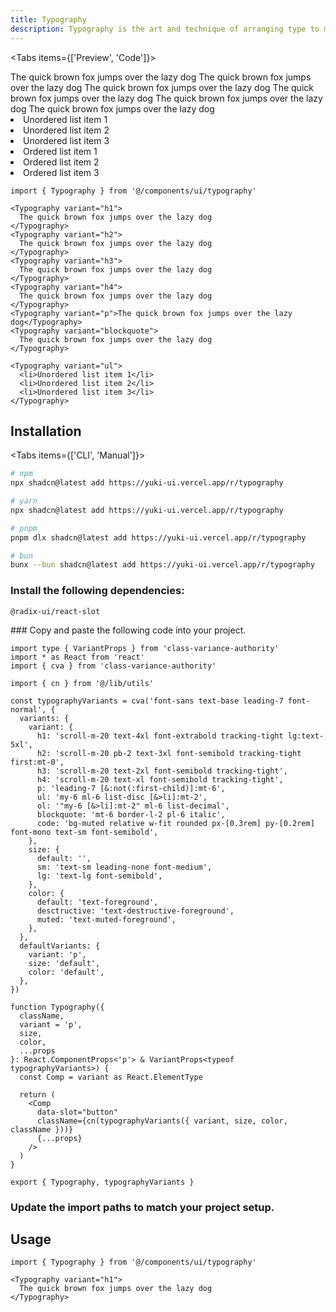 ```yaml
---
title: Typography
description: Typography is the art and technique of arranging type to make written language legible, readable, and appealing when displayed.
---
```


<Tabs items={['Preview', 'Code']}>

<Tab value='Preview'>

<Typography variant="h1">
  The quick brown fox jumps over the lazy dog
</Typography>
<Typography variant="h2">
  The quick brown fox jumps over the lazy dog
</Typography>
<Typography variant="h3">
  The quick brown fox jumps over the lazy dog
</Typography>
<Typography variant="h4">
  The quick brown fox jumps over the lazy dog
</Typography>
<Typography variant="p">The quick brown fox jumps over the lazy dog</Typography>
<Typography variant="blockquote">
  The quick brown fox jumps over the lazy dog
</Typography>

<Typography variant="ul">
  <li>Unordered list item 1</li>
  <li>Unordered list item 2</li>
  <li>Unordered list item 3</li>
</Typography>

<Typography variant="ol">
  <li>Ordered list item 1</li>
  <li>Ordered list item 2</li>
  <li>Ordered list item 3</li>
</Typography>
</Tab>

<Tab value='Code'>

```tsx
import { Typography } from '@/components/ui/typography'

<Typography variant="h1">
  The quick brown fox jumps over the lazy dog
</Typography>
<Typography variant="h2">
  The quick brown fox jumps over the lazy dog
</Typography>
<Typography variant="h3">
  The quick brown fox jumps over the lazy dog
</Typography>
<Typography variant="h4">
  The quick brown fox jumps over the lazy dog
</Typography>
<Typography variant="p">The quick brown fox jumps over the lazy dog</Typography>
<Typography variant="blockquote">
  The quick brown fox jumps over the lazy dog
</Typography>

<Typography variant="ul">
  <li>Unordered list item 1</li>
  <li>Unordered list item 2</li>
  <li>Unordered list item 3</li>
</Typography>
```

</Tab>

</Tabs>

## Installation

<Tabs items={['CLI', 'Manual']}>

<Tab value='CLI'>

```bash
# npm
npx shadcn@latest add https://yuki-ui.vercel.app/r/typography

# yarn
npx shadcn@latest add https://yuki-ui.vercel.app/r/typography

# pnpm
pnpm dlx shadcn@latest add https://yuki-ui.vercel.app/r/typography

# bun
bunx --bun shadcn@latest add https://yuki-ui.vercel.app/r/typography
```

</Tab>

<Tab value='Manual'>

<Steps>
<Step>

### Install the following dependencies:

```package-install
@radix-ui/react-slot
```

</Step>

<Step>
### Copy and paste the following code into your project.

```tsx
import type { VariantProps } from 'class-variance-authority'
import * as React from 'react'
import { cva } from 'class-variance-authority'

import { cn } from '@/lib/utils'

const typographyVariants = cva('font-sans text-base leading-7 font-normal', {
  variants: {
    variant: {
      h1: 'scroll-m-20 text-4xl font-extrabold tracking-tight lg:text-5xl',
      h2: 'scroll-m-20 pb-2 text-3xl font-semibold tracking-tight first:mt-0',
      h3: 'scroll-m-20 text-2xl font-semibold tracking-tight',
      h4: 'scroll-m-20 text-xl font-semibold tracking-tight',
      p: 'leading-7 [&:not(:first-child)]:mt-6',
      ul: 'my-6 ml-6 list-disc [&>li]:mt-2',
      ol: '"my-6 [&>li]:mt-2" ml-6 list-decimal',
      blockquote: 'mt-6 border-l-2 pl-6 italic',
      code: 'bg-muted relative w-fit rounded px-[0.3rem] py-[0.2rem] font-mono text-sm font-semibold',
    },
    size: {
      default: '',
      sm: 'text-sm leading-none font-medium',
      lg: 'text-lg font-semibold',
    },
    color: {
      default: 'text-foreground',
      desctructive: 'text-destructive-foreground',
      muted: 'text-muted-foreground',
    },
  },
  defaultVariants: {
    variant: 'p',
    size: 'default',
    color: 'default',
  },
})

function Typography({
  className,
  variant = 'p',
  size,
  color,
  ...props
}: React.ComponentProps<'p'> & VariantProps<typeof typographyVariants>) {
  const Comp = variant as React.ElementType

  return (
    <Comp
      data-slot="button"
      className={cn(typographyVariants({ variant, size, color, className }))}
      {...props}
    />
  )
}

export { Typography, typographyVariants }
```

</Step>

<Step>

### Update the import paths to match your project setup.

</Step>

</Steps>
</Tab>

</Tabs>

## Usage

```tsx
import { Typography } from '@/components/ui/typography'
```

```tsx
<Typography variant="h1">
  The quick brown fox jumps over the lazy dog
</Typography>
```
